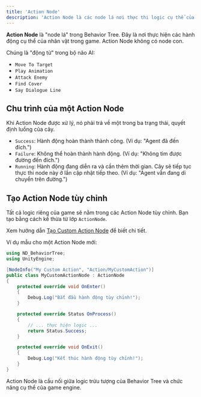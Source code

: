 ```yaml
---
title: 'Action Node'
description: 'Action Node là các node lá nơi thực thi logic cụ thể của game.'
---
```



**Action Node** là "node lá" trong Behavior Tree. Đây là nơi thực hiện các hành động cụ thể của nhân vật trong game. Action Node không có node con.

Chúng là "động từ" trong bộ não AI:
-   `Move To Target`
-   `Play Animation`
-   `Attack Enemy`
-   `Find Cover`
-   `Say Dialogue Line`

## Chu trình của một Action Node

Khi Action Node được xử lý, nó phải trả về một trong ba trạng thái, quyết định luồng của cây.

-   `Success`: Hành động hoàn thành thành công. (Ví dụ: "Agent đã đến đích.")
-   `Failure`: Không thể hoàn thành hành động. (Ví dụ: "Không tìm được đường đến đích.")
-   `Running`: Hành động đang diễn ra và cần thêm thời gian. Cây sẽ tiếp tục thực thi node này ở lần cập nhật tiếp theo. (Ví dụ: "Agent vẫn đang di chuyển trên đường.")

## Tạo Action Node tùy chỉnh

Tất cả logic riêng của game sẽ nằm trong các Action Node tùy chỉnh. Bạn tạo bằng cách kế thừa từ lớp `ActionNode`.

Xem hướng dẫn [Tạo Custom Action Node](/ND_BehaviorTreeDocumentPage/vi/tutorials/custom-action-node/) để biết chi tiết.

Ví dụ mẫu cho một Action Node mới:

```csharp
using ND_BehaviorTree;
using UnityEngine;

[NodeInfo("My Custom Action", "Action/MyCustomAction")]
public class MyCustomActionNode : ActionNode
{
    protected override void OnEnter()
    {
        Debug.Log("Bắt đầu hành động tùy chỉnh!");
    }

    protected override Status OnProcess()
    {
        // ... thực hiện logic ...
        return Status.Success;
    }

    protected override void OnExit()
    {
        Debug.Log("Kết thúc hành động tùy chỉnh!");
    }
}
```

<Aside type="note">
Action Node là cầu nối giữa logic trừu tượng của Behavior Tree và chức năng cụ thể của game engine.
</Aside>